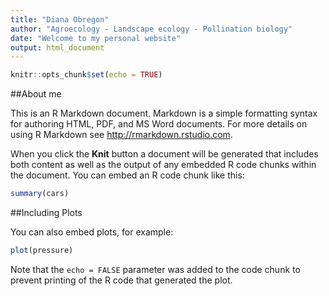 ```yaml
---
title: "Diana Obregon"
author: "Agroecology - Landscape ecology - Pollination biology"
date: "Welcome to my personal website"
output: html_document
---
```


```r
knitr::opts_chunk$set(echo = TRUE)
```

##About me

This is an R Markdown document. Markdown is a simple formatting syntax for authoring HTML, PDF, and MS Word documents. For more details on using R Markdown see <http://rmarkdown.rstudio.com>.

When you click the **Knit** button a document will be generated that includes both content as well as the output of any embedded R code chunks within the document. You can embed an R code chunk like this:

```r
summary(cars)
```

##Including Plots

You can also embed plots, for example:

```r
plot(pressure)
```

Note that the `echo = FALSE` parameter was added to the code chunk to prevent printing of the R code that generated the plot.
